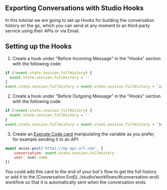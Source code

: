 
## Exporting Conversations with Studio Hooks

In this tutorial we are going to set up Hooks for building the conversation history on the go, which you can send at any moment to an third-party service using their APIs or via Email.

## Setting up the Hooks

1. Create a hook under "Before Incoming Message" in the "Hooks" section with the following code:

```js
if (!event.state.session.fullHistory) {
  event.state.session.fullHistory = ''
}
event.state.session.fullHistory = event.state.session.fullHistory + `user :  ${event.payload.text}` + '\n'
```

2. Create a hook under "Before Outgoing Message" in the "Hooks" section with the following code:

```js
if (!event.state.session.fullHistory) {
  event.state.session.fullHistory = ''
}
event.state.session.fullHistory = event.state.session.fullHistory + `bot : ${outgoingEvent.payload.text}` + '\n'
```

3. Create an [Execute Code card](../toolbox/execute-code) manipulating the variable as you prefer, for example sending it to an API:

```js
await axios.post('https://my-api-url.com', {
	conversation: event.state.session.fullHistory
	user: user.name
})
```

<Callout type="info">
  You could add this card to the end of your bot's flow to get the full history or add it to the [Conversation
  End](../studio/workflows/#conversation-end) workflow so that it is automatically sent when the conversation ends.
</Callout>
